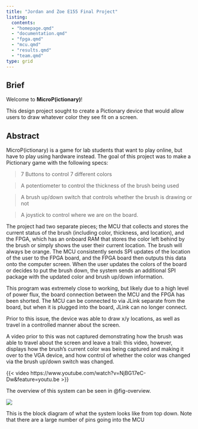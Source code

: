 ```yaml
---
title: "Jordan and Zoe E155 Final Project"
listing:
  contents:
  - "homepage.qmd"
  - "documentation.qmd"
  - "fpga.qmd"
  - "mcu.qmd"
  - "results.qmd"
  - "team.qmd"
type: grid
---
```


## Brief

Welcome to **MicroP(ictionary)**!

This design project sought to create a Pictionary device that would allow users to draw whatever color they see fit on a screen.

## Abstract

MicroP(ictionary) is a game for lab students that want to play online, but have to play using hardware instead. The goal of this project was to make a Pictionary game with the following specs:

> 7 Buttons to control 7 different colors

> A potentiometer to control the thickness of the brush being used

> A brush up/down switch that controls whether the brush is drawing or not

> A joystick to control where we are on the board.

The project had two separate pieces; the MCU that collects and stores the current status of the brush (including color, thickness, and location), and the FPGA, which has an onboard RAM that stores the color left behind by the brush or simply shows the user their current location. The brush will always be orange. The MCU consistently sends SPI updates of the location of the user to the FPGA board, and the FPGA board then outputs this data onto the computer screen. When the user updates the colors of the board or decides to put the brush down, the system sends an additional SPI package with the updated color and brush up/down information.

This program was extremely close to working, but likely due to a high level of power flux, the board connection between the MCU and the FPGA has been shorted. The MCU can be connected to via JLink separate from the board, but when it is plugged into the board, JLink can no longer connect.

Prior to this issue, the device was able to draw x/y locations, as well as travel in a controlled manner about the screen.

A video prior to this was not captured demonstrating how the brush was able to travel about the screen and leave a trail: this video, however, displays how the brush's current color was being captured and making it over to the VGA device, and how control of whether the color was changed via the brush up/down switch was changed.

{{< video https://www.youtube.com/watch?v=NjBG17eC-Dw&feature=youtu.be >}}

The overview of this system can be seen in @fig-overview.

:::{#fig-overview}
![](images/block_digaram.png)

This is the block diagram of what the system looks like from top down. Note that there are a large number of pins going into the MCU
:::


